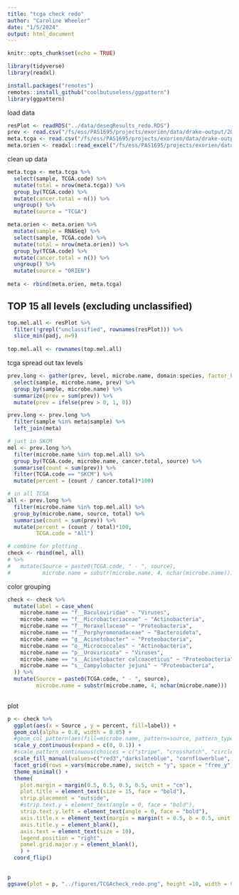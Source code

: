 ```yaml
---
title: "tcga check redo"
author: "Caroline Wheeler"
date: "1/5/2024"
output: html_document
---
```


```r
knitr::opts_chunk$set(echo = TRUE)

library(tidyverse)
library(readxl)

install.packages("remotes")
remotes::install_github("coolbutuseless/ggpattern")
library(ggpattern)
```

load data
```r
resPlot <- readRDS("../data/deseqResults_redo.RDS")
prev <- read.csv("/fs/ess/PAS1695/projects/exorien/data/drake-output/2022-03-16/combined_prevalence.csv")
meta.tcga <- read.csv("/fs/ess/PAS1695/projects/exorien/data/drake-output/2022-03-16/2022-03-16_TCGA_meta.csv")
meta.orien <- readxl::read_excel("/fs/ess/PAS1695/projects/exorien/data/clinical/20PRJ060OSU_20210707_ClinicalMolLinkage_V4_as-in-drake.xlsx")
```

clean up data 
```r
meta.tcga <- meta.tcga %>%
  select(sample, TCGA.code) %>%
  mutate(total = nrow(meta.tcga)) %>%
  group_by(TCGA.code) %>%
  mutate(cancer.total = n()) %>%
  ungroup() %>%
  mutate(source = "TCGA")

meta.orien <- meta.orien %>%
  mutate(sample = RNASeq) %>%
  select(sample, TCGA.code) %>%
  mutate(total = nrow(meta.orien)) %>%
  group_by(TCGA.code) %>%
  mutate(cancer.total = n()) %>%
  ungroup() %>%
  mutate(source = "ORIEN")
  
meta <- rbind(meta.orien, meta.tcga)
```

<!-- ## TOP 15 SPECIES LEVEL microbes in exorien-melio -->
<!-- ```{r} -->
<!-- top.mel <- resPlot %>% -->
<!--   #filter(level == "species" & !is.na(delabel)) %>% -->
<!--   slice_min(padj, n=15) -->

<!-- top.mel <- rownames(top.mel) -->
<!-- ``` -->

<!-- # just in SKCM -->
<!-- ```{r} -->
<!-- tcga.cancer <- tcga %>% -->
<!--   filter(species %in% top.mel) %>% -->
<!--   group_by(TCGA.code, species, cancer.total) %>% -->
<!--   summarise(count = sum(prev)) %>% -->
<!--   filter(TCGA.code == "SKCM") %>% -->
<!--   mutate(percent = (count / cancer.total)*100) -->
<!-- ``` -->

<!-- # in all TCGA -->
<!-- ```{r} -->
<!-- tcga.all <- tcga %>% -->
<!--   filter(species %in% top.mel) %>% -->
<!--   group_by(species) %>% -->
<!--   summarise(count = sum(prev)) %>% -->
<!--   mutate(percent = (count / 2720)*100) -->
<!-- ``` -->

## TOP 15 all levels (excluding unclassified)
```r
top.mel.all <- resPlot %>%
  filter(!grepl("unclassified", rownames(resPlot))) %>%
  slice_min(padj, n=9)
  
top.mel.all <- rownames(top.mel.all)
```

tcga spread out tax levels 
```r
prev.long <- gather(prev, level, microbe.name, domain:species, factor_key=TRUE) %>%
  select(sample, microbe.name, prev) %>%
  group_by(sample, microbe.name) %>%
  summarize(prev = sum(prev)) %>%
  mutate(prev = ifelse(prev > 0, 1, 0))

prev.long <- prev.long %>%
  filter(sample %in% meta$sample) %>%
  left_join(meta)
```

```r
# just in SKCM
mel <- prev.long %>%
  filter(microbe.name %in% top.mel.all) %>%
  group_by(TCGA.code, microbe.name, cancer.total, source) %>%
  summarise(count = sum(prev)) %>%
  filter(TCGA.code == "SKCM") %>%
  mutate(percent = (count / cancer.total)*100)

# in all TCGA
all <- prev.long %>%
  filter(microbe.name %in% top.mel.all) %>%
  group_by(microbe.name, source, total) %>%
  summarise(count = sum(prev)) %>%
  mutate(percent = (count / total)*100,
         TCGA.code = "All") 

# combine for plotting
check <- rbind(mel, all)
# %>%
#   mutate(Source = paste0(TCGA.code, " - ", source),
#          microbe.name = substr(microbe.name, 4, nchar(microbe.name)))
```
color grouping
```r
check <- check %>%
  mutate(label = case_when(
    microbe.name == "f__Baculoviridae" ~ "Viruses",
    microbe.name == "f__Microbacteriaceae" ~ "Actinobacteria",
    microbe.name == "f__Moraxellaceae" ~ "Proteobacteria",
    microbe.name == "f__Porphyromonadaceae" ~ "Bacteroidota",
    microbe.name == "g__Acinetobacter" ~ "Proteobacteria",
    microbe.name == "o__Micrococcales" ~ "Actinobacteria",
    microbe.name == "p__Uroviricota" ~ "Viruses",
    microbe.name == "s__Acinetobacter calcoaceticus" ~ "Proteobacteria",
    microbe.name == "s__Campylobacter jejuni" ~ "Proteobacteria",
  )) %>%
  mutate(Source = paste0(TCGA.code, " - ", source),
         microbe.name = substr(microbe.name, 4, nchar(microbe.name)))
  
```

plot
```r
p <- check %>%
  ggplot(aes(x = Source , y = percent, fill=label)) +
  geom_col(alpha = 0.8, width = 0.85) +
  #geom_col_pattern(aes(fill=microbe.name, pattern=source, pattern_type=source),colour='black') +
  scale_y_continuous(expand = c(0, 0.1)) +
  #scale_pattern_continuous(choices = c("stripe", "crosshatch", "circle")) +
  scale_fill_manual(values=c("red3","darkslateblue", "cornflowerblue", "deeppink4")) +
  facet_grid(rows = vars(microbe.name), switch = "y", space = "free_y")  +
  theme_minimal() +
  theme(
    plot.margin = margin(0.5, 0.5, 0.5, 0.5, unit = "cm"),
    plot.title = element_text(size = 15, face = "bold"),
    strip.placement = "outside",
    #strip.text.y = element_text(angle = 0, face = "bold"),
    strip.text.y.left = element_text(angle = 0, face = "bold"),
    axis.title.x = element_text(margin = margin(t = 0.5, b = 0.5, unit = "cm")),
    axis.title.y = element_blank(),
    axis.text = element_text(size = 10),
    legend.position = "right",
    panel.grid.major.y = element_blank(),
    ) +
  coord_flip() 
  

p 
ggsave(plot = p, "../figures/TCGAcheck_redo.png", height =10, width = 9, device = "png")
```


